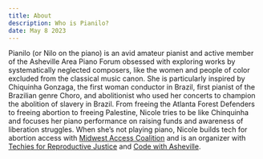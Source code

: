 ```yaml
---
title: About
description: Who is Pianilo?
date: May 8 2023
---
```


Pianilo (or Nilo on the piano) is an avid amateur pianist and active member of the Asheville Area Piano Forum obsessed with exploring works by systematically neglected composers, like the women and people of color excluded from the classical music canon. She is particularly inspired by Chiquinha Gonzaga, the first woman conductor in Brazil, first pianist of the Brazilian genre Choro, and abolitionist who used her concerts to champion the abolition of slavery in Brazil. From freeing the Atlanta Forest Defenders to freeing abortion to freeing Palestine, Nicole tries to be like Chinquinha and focuses her piano performance on raising funds and awareness of liberation struggles. When she’s not playing piano, Nicole builds tech for abortion access with [Midwest Access Coalition](https://midwestaccesscoalition.org) and is an organizer with [Techies for Reproductive Justice](https://techies4rj.org) and [Code with Asheville](https://codewithasheville.org).